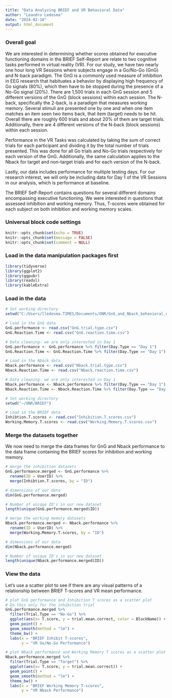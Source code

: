 ```yaml
---
title: "Data Analyzing BRIEF and VR Behavioral Data"
author: "Leandro Ledesma"
date: "2024-02-10"
output: html_document
---
```


### Overall goal

We are interested in determining whether scores obtained for executive functioning domains in the BRIEF Self-Report are relate to two cognitive tasks performed in virtual reality (VR). For our study, we have two nearly one hour long VR Sessions where subjects engage in a Go/No-Go (GnG) and N-back paradigm. The GnG is a commonly used measure of inhibition in EEG research that habituates a behavior by displaying high frequency of Go signals (80%), which then have to be stopped during the presence of a No-Go signal (20%). There are 1,500 trials in each GnG session and  5 different versions of the GnG (block sessions) within each session. The N-back, specifically the 2-back, is a paradigm that measures working memory. Several stimuli are presented one by one and when one item matches an item seen two items back,  that item (target) needs to be hit. Overall there are roughly 600 trials and about 20% of them are target trials. Additionally, there are 4 different versions of the N-back (block sessions) within each session. 

Performance in the VR Tasks was calculated by taking the sum of correct trials for each participant and dividing it by the total number of trials presented. This was done for all Go trials and No-Go trials respectively for each version of the GnG. Additionally, the same calculation applies to the Nback for target and non-target trials and for each version of the N-back. 

Lastly, our data includes performance for multiple testing days. For our research interest, we will only be including data for Day 1 of the VR Sessions in our analysis, which is performance at baseline. 

The BRIEF Self-Report contains questions for several different domains encompassing executive functioning. We were interested in questions that assessed inhibition and working memory. Thus, T-scores were obtained for each subject on both inhibition and working memory scales.

### Universal block code settings

```r
knitr::opts_chunk$set(echo = TRUE)
knitr::opts_chunk$set(message = FALSE)
knitr::opts_chunk$set(comment = NULL)

```

### Load in the data manipulation packages first

```r
library(tidyverse)
library(ggplot2)
library(ggpubr)
library(readxl)
library(kableExtra)

```

### Load in the data

```r
# Set working directory
setwd("C:/Users/lledesma.TIMES/Documents/ONR/GnG_and_Nback_behavioral_data_preprocessing/Processed Data")

# Load in the GnG data
GnG.performance <- read.csv("GnG.trial.type.csv")
GnG.Reaction.Time <- read.csv("GnG.reaction.time.csv")

# Data cleaning- we are only interested in Day 1
GnG.performance <- GnG.performance %>% filter(Day.Type == "Day 1")
GnG.Reaction.Time <- GnG.Reaction.Time %>% filter(Day.Type == "Day 1")

# Load in the Nback data
Nback.performance <- read.csv("Nback.trial.type.csv")
Nback.Reaction.Time <- read.csv("Nback.reaction.time.csv")

# Data cleaning- we are only interested in Day 1
Nback.performance <- Nback.performance %>% filter(Day.Type == "Day 1")
Nback.Reaction.Time <- Nback.Reaction.Time %>% filter(Day.Type == "Day 1")

# Set working directory
setwd("~/ONR/BRIEF")

# Load in the BRIEF data
Inhibtion.T.scores <- read.csv("Inhibition.T.scores.csv")
Working.Memory.T.scores <- read.csv("Working.Memory.T.scores.csv")

```

### Merge the datasets together

We now need to merge the data frames for GnG and Nback performance to the data frame containing the BRIEF scores for inhibition and working memory. 

```r
# merge the inhibition datasets
GnG.performance.merged <- GnG.performance %>%
  rename(ID = UserID) %>%
  merge(Inhibtion.T.scores, by = "ID")

# dimensions of our data
dim(GnG.performance.merged)

# Number of unique ID's in our new dataset
length(unique(GnG.performance.merged$ID))

# merge the working memory datasets
Nback.performance.merged <- Nback.performance %>%
  rename(ID = UserID) %>%
  merge(Working.Memory.T.scores, by = "ID")

# dimensions of our data
dim(Nback.performance.merged)

# Number of unique ID's in our new dataset
length(unique(Nback.performance.merged$ID))
```


### View the data

Let's use a scatter plot to see if there are any visual patterns of a relationship between BRIEF T-scores and VR mean performance.

```r
# plot GnG performance and Inhibition T scores as a scatter plot
# Do this only for the inhibition trial 
GnG.performance.merged %>%
  filter(Trial.Type == "No-Go") %>%
  ggplot(aes(x= T.score, y = trial.mean.correct, color = BlockName)) +
  geom_point() +
  geom_smooth(method = "lm") +
  theme_bw() +
  labs(x = "BRIEF Inhibit T-scores",
       y = "VR Go/No-Go Performance")

# plot Nback performance and Working Memory T scores as a scatter plot
Nback.performance.merged %>%
  filter(Trial.Type == "Target") %>%
  ggplot(aes(x= T.score, y = trial.mean.correct)) +
  geom_point() +
  geom_smooth(method = "lm") +
  theme_bw() +
  labs(x = "BRIEF Working Memory T-scores",
       y = "VR Nback Performance")


```
